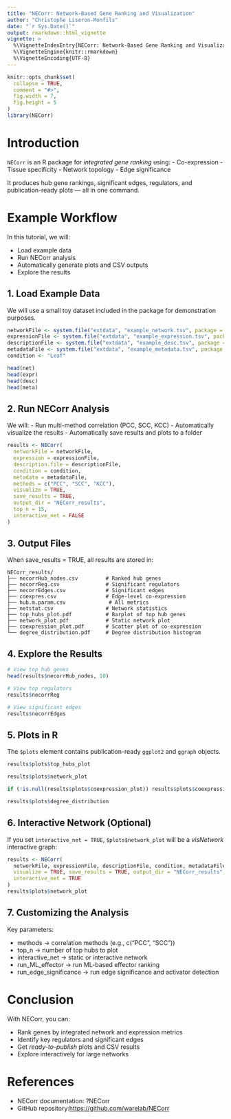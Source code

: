 ```yaml
---
title: "NECorr: Network-Based Gene Ranking and Visualization"
author: "Christophe Liseron-Monfils"
date: "`r Sys.Date()`"
output: rmarkdown::html_vignette
vignette: >
  %\VignetteIndexEntry{NECorr: Network-Based Gene Ranking and Visualization}
  %\VignetteEngine{knitr::rmarkdown}
  %\VignetteEncoding{UTF-8}
---
```


```r
knitr::opts_chunk$set(
  collapse = TRUE,
  comment = "#>",
  fig.width = 7,
  fig.height = 5
)
library(NECorr)
```

# Introduction

`NECorr` is an R package for *integrated gene ranking* using: - Co-expression - Tissue specificity - Network topology - Edge significance

It produces hub gene rankings, significant edges, regulators, and publication-ready plots — all in one command.

# Example Workflow

In this tutorial, we will:

-   Load example data
-   Run NECorr analysis
-   Automatically generate plots and CSV outputs
-   Explore the results

## 1. Load Example Data

We will use a small toy dataset included in the package for demonstration purposes.

```r
networkFile <- system.file("extdata", "example_network.tsv", package = "NECorr")
expressionFile <- system.file("extdata", "example_expression.tsv", package = "NECorr")
descriptionFile <- system.file("extdata", "example_desc.tsv", package = "NECorr")
metadataFile <- system.file("extdata", "example_metadata.tsv", package = "NECorr")
condition <- "Leaf"

head(net)
head(expr)
head(desc)
head(meta)

```

## 2. Run NECorr Analysis

We will: - Run multi-method correlation (PCC, SCC, KCC) - Automatically visualize the results - Automatically save results and plots to a folder

```r
results <- NECorr(
  networkFile = networkFile,
  expression = expressionFile,
  description.file = descriptionFile,
  condition = condition,
  metadata = metadataFile,
  methods = c("PCC", "SCC", "KCC"),
  visualize = TRUE,
  save_results = TRUE,
  output_dir = "NECorr_results",
  top_n = 15,
  interactive_net = FALSE
)
```

## 3. Output Files

When save_results = TRUE, all results are stored in:

```         
NECorr_results/
├── necorrHub_nodes.csv         # Ranked hub genes
├── necorrReg.csv               # Significant regulators
├── necorrEdges.csv             # Significant edges
├── coexpres.csv                # Edge-level co-expression
├── hub.m.param.csv              # All metrics
├── netstat.csv                 # Network statistics
├── top_hubs_plot.pdf           # Barplot of top hub genes
├── network_plot.pdf            # Static network plot
├── coexpression_plot.pdf       # Scatter plot of co-expression
└── degree_distribution.pdf     # Degree distribution histogram
```

## 4. Explore the Results

```r
# View top hub genes
head(results$necorrHub_nodes, 10)

# View top regulators
results$necorrReg

# View significant edges
results$necorrEdges

```

## 5. Plots in R

The `$plots` element contains publication-ready `ggplot2` and `ggraph` objects.

```r
results$plots$top_hubs_plot
```

```r
results$plots$network_plot
```

```r
if (!is.null(results$plots$coexpression_plot)) results$plots$coexpression_plot
```

```r
results$plots$degree_distribution
```

## 6. Interactive Network (Optional)

If you set `interactive_net = TRUE`, `$plots$network_plot` will be a *visNetwork* interactive graph:

```r
results <- NECorr(
  networkFile, expressionFile, descriptionFile, condition, metadataFile,
  visualize = TRUE, save_results = TRUE, output_dir = "NECorr_results",
  interactive_net = TRUE
)
results$plots$network_plot

```

## 7. Customizing the Analysis

Key parameters:

-   methods → correlation methods (e.g., c("PCC", "SCC"))
-   top_n → number of top hubs to plot
-   interactive_net → static or interactive network
-   run_ML_effector → run ML-based effector ranking
-   run_edge_significance → run edge significance and activator detection

# Conclusion

With NECorr, you can:

-   Rank genes by integrated network and expression metrics
-   Identify key regulators and significant edges
-   Get *ready-to-publish* plots and CSV results
-   Explore interactively for large networks

# References

-   NECorr documentation: ?NECorr
-   GitHub repository:<https://github.com/warelab/NECorr>
